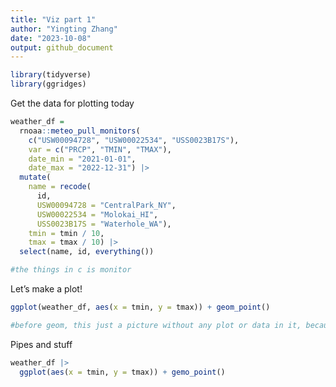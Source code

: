 ```yaml
---
title: "Viz part 1"
author: "Yingting Zhang"
date: "2023-10-08"
output: github_document
---
```


```r
library(tidyverse)
library(ggridges)
```




Get the data for plotting today
```r
weather_df = 
  rnoaa::meteo_pull_monitors(
    c("USW00094728", "USW00022534", "USS0023B17S"),
    var = c("PRCP", "TMIN", "TMAX"), 
    date_min = "2021-01-01",
    date_max = "2022-12-31") |>
  mutate(
    name = recode(
      id, 
      USW00094728 = "CentralPark_NY", 
      USW00022534 = "Molokai_HI",
      USS0023B17S = "Waterhole_WA"),
    tmin = tmin / 10,
    tmax = tmax / 10) |>
  select(name, id, everything())

#the things in c is monitor
```

Let's make a plot!

```r
ggplot(weather_df, aes(x = tmin, y = tmax)) + geom_point()

#before geom, this just a picture without any plot or data in it, because we dont show what types of plot we want
```

Pipes and stuff

```r
weather_df |> 
  ggplot(aes(x = tmin, y = tmax)) + gemo_point()
```


